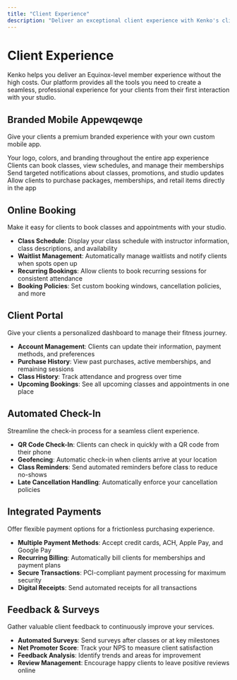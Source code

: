 ```yaml
---
title: "Client Experience"
description: "Deliver an exceptional client experience with Kenko's client-focused features"
---
```


# Client Experience

Kenko helps you deliver an Equinox-level member experience without the high costs. Our platform provides all the tools you need to create a seamless, professional experience for your clients from their first interaction with your studio.

## Branded Mobile Appewqewqe

Give your clients a premium branded experience with your own custom mobile app.

<CardGroup cols="2">
  <Card title="Custom Branding" icon="palette">
    Your logo, colors, and branding throughout the entire app experience
  </Card>
  <Card title="Easy Booking" icon="calendar-check">
    Clients can book classes, view schedules, and manage their memberships
  </Card>
  <Card title="Push Notifications" icon="bell">
    Send targeted notifications about classes, promotions, and studio updates
  </Card>
  <Card title="In-App Purchases" icon="credit-card">
    Allow clients to purchase packages, memberships, and retail items directly in the app
  </Card>
</CardGroup>

## Online Booking

Make it easy for clients to book classes and appointments with your studio.

- **Class Schedule**: Display your class schedule with instructor information, class descriptions, and availability
- **Waitlist Management**: Automatically manage waitlists and notify clients when spots open up
- **Recurring Bookings**: Allow clients to book recurring sessions for consistent attendance
- **Booking Policies**: Set custom booking windows, cancellation policies, and more

## Client Portal

Give your clients a personalized dashboard to manage their fitness journey.

- **Account Management**: Clients can update their information, payment methods, and preferences
- **Purchase History**: View past purchases, active memberships, and remaining sessions
- **Class History**: Track attendance and progress over time
- **Upcoming Bookings**: See all upcoming classes and appointments in one place

## Automated Check-In

Streamline the check-in process for a seamless client experience.

- **QR Code Check-In**: Clients can check in quickly with a QR code from their phone
- **Geofencing**: Automatic check-in when clients arrive at your location
- **Class Reminders**: Send automated reminders before class to reduce no-shows
- **Late Cancellation Handling**: Automatically enforce your cancellation policies

## Integrated Payments

Offer flexible payment options for a frictionless purchasing experience.

- **Multiple Payment Methods**: Accept credit cards, ACH, Apple Pay, and Google Pay
- **Recurring Billing**: Automatically bill clients for memberships and payment plans
- **Secure Transactions**: PCI-compliant payment processing for maximum security
- **Digital Receipts**: Send automated receipts for all transactions

## Feedback & Surveys

Gather valuable client feedback to continuously improve your services.

- **Automated Surveys**: Send surveys after classes or at key milestones
- **Net Promoter Score**: Track your NPS to measure client satisfaction
- **Feedback Analysis**: Identify trends and areas for improvement
- **Review Management**: Encourage happy clients to leave positive reviews online